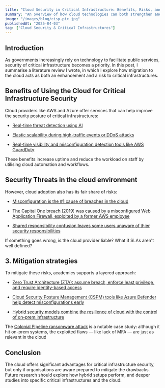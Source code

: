 ```yaml
---
title: "Cloud Security in Critical Infrastructure: Benefits, Risks, and Lessons"
summary: "An overview of how cloud technologies can both strengthen and challenge critical infrastructure security, with real-world case studies and mitigation strategies."
image: "/images/blog/cisp-pic.jpg"
publishedAt: "2025-04-03"
tag: ["Cloud Security & Critical Infrastructures"]
---
```


## Introduction

As governments increasingly rely on technology to facilitate public services, security of critical infrastructure becomes a priority.
In this post, I summarise a literature review I wrote, in which I explore how migration to the cloud acts as both an enhancement and a risk to critical infrastructures.

## Benefits of Using the Cloud for Critical Infrastructure Security

Cloud providers like AWS and Azure offer services that can help improve the security posture of critical infrastructures:

- [Real-time threat detection using AI](https://cloudmonitor.ai/2024/11/how-ai-powered-cloud-monitoring-helps-prevent-downtime-and-data-loss/)

- [Elastic scalability during high-traffic events or DDoS attacks](https://ieeexplore.ieee.org/document/6707515?arnumber=6707515)

- [Real-time visibility and misconfiguration detection tools like AWS GuardDuty](https://www.cloudoptimo.com/blog/aws-guardduty-advanced-threat-detection-for-cloud-security/)

These benefits increase uptime and reduce the workload on staff by utilising cloud automation and workflows.

## Security Threats in the cloud environment

However, cloud adoption also has its fair share of risks:

- [Misconfiguration is the #1 cause of breaches in the cloud](https://www.sentinelone.com/cybersecurity-101/cloud-security/cloud-security-statistics/#cloud-misconfigurations-statistics)

- [The Capital One breach (2019) was caused by a misconfigured Web Application Firewall, exploited by a former AWS employee](https://dl.acm.org/doi/10.1145/3546068)

- [Shared responsibility confusion leaves some users unaware of thier security responsibilities](https://dl.acm.org/doi/10.1145/3546068)

If something goes wrong, is the cloud provider liable? What if SLAs aren't well defined?

## 3. Mitigation strategies

To mitigate these risks, academics supports a layered approach:

- [Zero Trust Architecture (ZTA): assume breach, enforce least privilege, and require identity-based access](https://nvlpubs.nist.gov/nistpubs/SpecialPublications/NIST.SP.800-207.pdf)

- [Cloud Security Posture Management (CSPM) tools like Azure Defender help detect misconfigurations early](https://www.microsoft.com/en-gb/security/business/security-101/what-is-cspm#layout-container-uid4f163)

- [Hybrid security models combine the resilience of cloud with the control of on-prem infrastructure](https://ieeexplore.ieee.org/document/6707515?arnumber=6707515)

The [Colonial Pipeline ransomware attack](https://www.imprivata.com/uk/node/103640) is a notable case study: although it hit on-prem systems, the exploited flaws — like lack of MFA — are just as relevant in the cloud

## Conclusion

The cloud offers significant advantages for critical infrastructure security, but only if organisations are aware prepared to mitigate the drawbacks. Future research should explore how hybrid setups perform, and deeper studies into specific critical infrastructures and the cloud.

